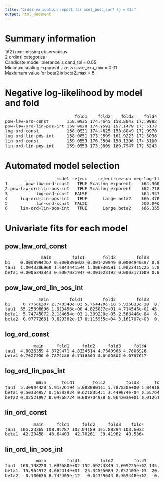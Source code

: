 ```yaml
---
title: "Cross-validation report for acet_post_surf (j = 61)"
output: html_document
---
```

# Summary information
1621 non-missing observations  
2 ordinal categories  
Candidate model tolerance is cand_tol = 0.05  
Minimum scaling exponent size is scale_exp_min = 0.01  
Maxiumum value for beta2 is beta2_max = 5  

# Negative log-likelihood by model and fold
<pre>
                           fold1    fold2    fold3    fold4  
pow-law-ord-const       158.0935 174.4645 158.8043 172.9982  
pow-law-ord-lin-pos-int 158.0938 174.9592 157.1478 172.5173  
log-ord-const           158.0931 174.4625 158.8049 172.9970  
log-ord-lin-pos-int     158.0851 173.9599 161.9223 172.5036  
lin-ord-const           159.0553 176.3504 158.1306 174.5100  
lin-ord-lin-pos-int     159.0553 173.9809 160.7947 172.5243  
</pre>
# Automated model selection
<pre>
                    model reject    reject-reason neg-log-lik delta-neg-log-lik model-rank  
1       pow-law-ord-const   TRUE Scaling exponent    664.3606          1.642470         NA  
2 pow-law-ord-lin-pos-int   TRUE Scaling exponent    662.7181          0.000000         NA  
3           log-ord-const  FALSE                     664.3575          1.639344          1  
4     log-ord-lin-pos-int   TRUE      Large beta2    666.4709          3.752794         NA  
5           lin-ord-const  FALSE                     668.0464          5.328241          2  
6     lin-ord-lin-pos-int   TRUE      Large beta2    666.3552          3.637062         NA  
</pre>
# Univariate fits for each model
## pow_law_ord_const  
<pre>
              main        fold1       fold2        fold3        fold4  
b1    0.0008994267 0.0008896022 0.001429049 0.0004940397 0.0009850902  
tau1  1.0043286960 1.0043441544 1.006930591 1.0023415225 1.0047203018  
beta1 0.0006343343 0.0007031947 0.001023192 0.0003171089 0.0006723020  
</pre>
## pow_law_ord_lin_pos_int  
<pre>
             main        fold1        fold2        fold3       fold4  
b1     0.77566307 2.743348e-03 5.764420e-10 5.935833e-18  0.76089564  
tau1  55.25898896 1.013456e+00 4.825817e+01 4.714545e+01 45.19163399  
beta1  5.74745072 2.184654e-03 1.309200e-05 2.563446e-04  6.54815855  
beta2  0.07772681 9.829382e-17 6.115955e+04 3.161707e+03  0.04242968  
</pre>
## log_ord_const  
<pre>
           main     fold1     fold2     fold3     fold4  
tau1  4.8026359 4.8729471 4.8334514 4.7340906 4.7806926  
beta1 0.7027936 0.7876288 0.7118805 0.6405802 0.6797637  
</pre>
## log_ord_lin_pos_int  
<pre>
            main      fold1       fold2        fold3      fold4  
tau1  5.30904423 5.91326194 5.088080161 5.787820e+00 5.04918009  
beta1 0.50334957 0.56282924 0.621835421 3.449074e-04 0.55764729  
beta2 0.02521997 0.04068724 0.009704988 8.964203e+01 0.01261142  
</pre>
## lin_ord_const  
<pre>
           main     fold1     fold2     fold3    fold4  
tau1  105.23365 108.96787 107.04189 101.88284 103.6033  
beta1  42.20458  46.64403  42.70261  39.41962  40.5364  
</pre>
## lin_ord_lin_pos_int  
<pre>
            main        fold1        fold2        fold3        fold4  
tau1  168.198220 1.089680e+02 152.69274849 1.609225e+02 145.49635466  
beta1  15.964912 4.664414e+01  25.34565089 2.052403e-03  20.31386229  
beta2   0.100636 8.745405e-12   0.04359644 8.769448e+02   0.05517148  
</pre>

